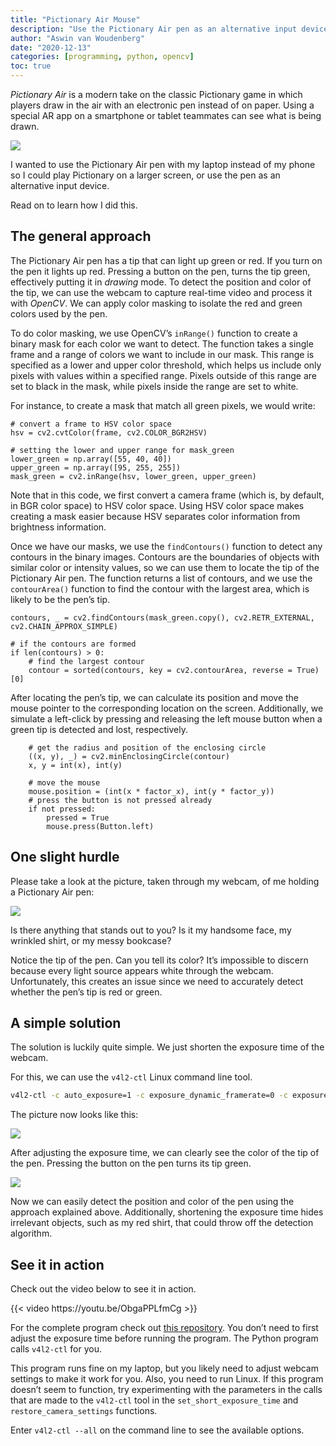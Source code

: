 ```yaml
---
title: "Pictionary Air Mouse"
description: "Use the Pictionary Air pen as an alternative input device."
author: "Aswin van Woudenberg"
date: "2020-12-13"
categories: [programming, python, opencv]
toc: true
---
```


_Pictionary Air_ is a modern take on the classic Pictionary game in which players draw in the air with an electronic pen instead of on paper. Using a special AR app on a smartphone or tablet teammates can see what is being drawn.

![](pictionary_air.webp)

I wanted to use the Pictionary Air pen with my laptop instead of my phone so I could play Pictionary on a larger screen, or use the pen as an alternative input device. 

Read on to learn how I did this.

## The general approach

The Pictionary Air pen has a tip that can light up green or red. If you turn on the pen it lights up red. Pressing a button on the pen, turns the tip green, effectively putting it in _drawing_ mode. To detect the position and color of the tip, we can use the webcam to capture real-time video and process it with _OpenCV_. We can apply color masking to isolate the red and green colors used by the pen.

To do color masking, we use OpenCV's `inRange()` function to create a binary mask for each color we want to detect. The function takes a single frame and a range of colors we want to include in our mask. This range is specified as a lower and upper color threshold, which helps us include only pixels with values within a specified range. Pixels outside of this range are set to black in the mask, while pixels inside the range are set to white.

For instance, to create a mask that match all green pixels, we would write:

```.python
# convert a frame to HSV color space
hsv = cv2.cvtColor(frame, cv2.COLOR_BGR2HSV)

# setting the lower and upper range for mask_green
lower_green = np.array([55, 40, 40])
upper_green = np.array([95, 255, 255])
mask_green = cv2.inRange(hsv, lower_green, upper_green)
```

Note that in this code, we first convert a camera frame (which is, by default, in BGR color space) to HSV color space. Using HSV color space makes creating a mask easier because HSV separates color information from brightness information.

Once we have our masks, we use the `findContours()` function to detect any contours in the binary images. Contours are the boundaries of objects with similar color or intensity values, so we can use them to locate the tip of the Pictionary Air pen. The function returns a list of contours, and we use the `contourArea()` function to find the contour with the largest area, which is likely to be the pen's tip.

```.python
contours, _ = cv2.findContours(mask_green.copy(), cv2.RETR_EXTERNAL, cv2.CHAIN_APPROX_SIMPLE)

# if the contours are formed
if len(contours) > 0:
    # find the largest contour 
    contour = sorted(contours, key = cv2.contourArea, reverse = True)[0] 
```

After locating the pen's tip, we can calculate its position and move the mouse pointer to the corresponding location on the screen. Additionally, we simulate a left-click by pressing and releasing the left mouse button when a green tip is detected and lost, respectively.

```.python
    # get the radius and position of the enclosing circle
    ((x, y), _) = cv2.minEnclosingCircle(contour)
    x, y = int(x), int(y)

    # move the mouse
    mouse.position = (int(x * factor_x), int(y * factor_y))
    # press the button is not pressed already
    if not pressed:
        pressed = True
        mouse.press(Button.left)
```

## One slight hurdle

Please take a look at the picture, taken through my webcam, of me holding a Pictionary Air pen:

![](auto_exposure_time.jpg)

Is there anything that stands out to you? Is it my handsome face, my wrinkled shirt, or my messy bookcase?

Notice the tip of the pen. Can you tell its color? It's impossible to discern because every light source appears white through the webcam. Unfortunately, this creates an issue since we need to accurately detect whether the pen's tip is red or green.

## A simple solution

The solution is luckily quite simple. We just shorten the exposure time of the webcam. 

For this, we can use the `v4l2-ctl` Linux command line tool.

```bash
v4l2-ctl -c auto_exposure=1 -c exposure_dynamic_framerate=0 -c exposure_time_absolute=10
```

The picture now looks like this:

![](shorter_exposure_time_red.jpg)

After adjusting the exposure time, we can clearly see the color of the tip of the pen. Pressing the button on the pen turns its tip green.

![](shorter_exposure_time_green.jpg)

Now we can easily detect the position and color of the pen using the approach explained above. Additionally, shortening the exposure time hides irrelevant objects, such as my red shirt, that could throw off the detection algorithm.

## See it in action

Check out the video below to see it in action.

{{< video https://youtu.be/ObgaPPLfmCg >}}

For the complete program check out [this repository](https://github.com/afvanwoudenberg/pa-mouse). You don't need to first adjust the exposure time before running the program. The Python program calls `v4l2-ctl` for you.

This program runs fine on my laptop, but you likely need to adjust webcam settings to make it work for you. Also, you need to run Linux. If this program doesn't seem to function, try experimenting with the parameters in the calls that are made to the `v4l2-ctl` tool in the `set_short_exposure_time` and `restore_camera_settings` functions.

Enter `v4l2-ctl --all` on the command line to see the available options.
